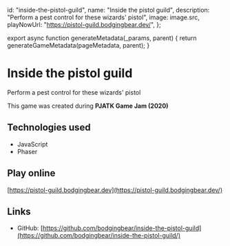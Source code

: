 

  id: "inside-the-pistol-guild",
  name: "Inside the pistol guild",
  description: "Perform a pest control for these wizards' pistol",
  image: image.src,
  playNowUrl: "https://pistol-guild.bodgingbear.dev/",
};

export async function generateMetadata(_params, parent) {
  return generateGameMetadata(pageMetadata, parent);
}

# Inside the pistol guild

Perform a pest control for these wizards' pistol

<MarkdownImage src={imageGif.src} alt="" />

<Center>
  <BigPlayButton playNowUrl={pageMetadata.playNowUrl} />
</Center>

This game was created during **PJATK Game Jam (2020)**

## Technologies used

- JavaScript
- Phaser

## Play online

[https://pistol-guild.bodgingbear.dev](https://pistol-guild.bodgingbear.dev/)

## Links

- GitHub: [https://github.com/bodgingbear/inside-the-pistol-guild](https://github.com/bodgingbear/inside-the-pistol-guild/)
